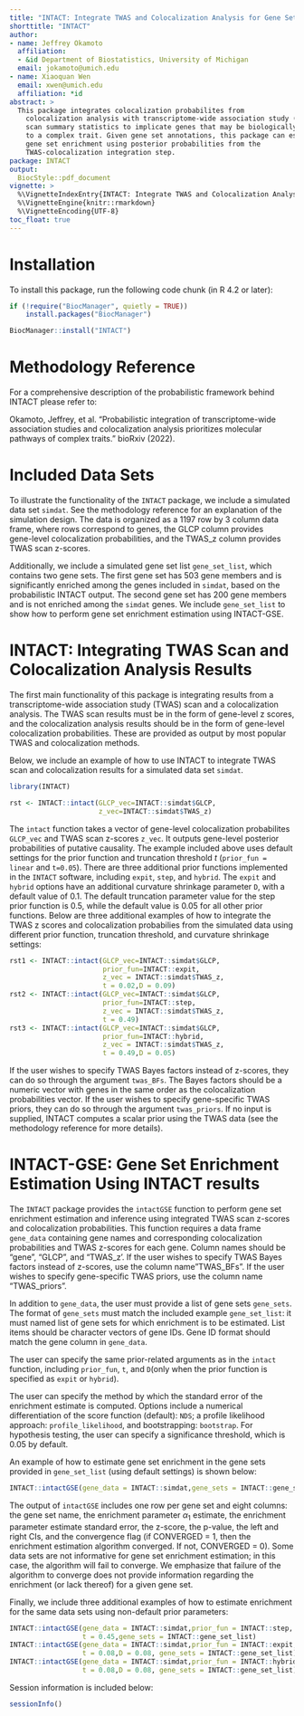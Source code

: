```yaml
---
title: "INTACT: Integrate TWAS and Colocalization Analysis for Gene Set Enrichment Analysis"
shorttitle: "INTACT"
author:
- name: Jeffrey Okamoto
  affiliation: 
  - &id Department of Biostatistics, University of Michigan
  email: jokamoto@umich.edu
- name: Xiaoquan Wen
  email: xwen@umich.edu
  affiliation: *id
abstract: >
  This package integrates colocalization probabilites from 
    colocalization analysis with transcriptome-wide association study (TWAS) 
    scan summary statistics to implicate genes that may be biologically relevant
    to a complex trait. Given gene set annotations, this package can estimate 
    gene set enrichment using posterior probabilities from the 
    TWAS-colocalization integration step.
package: INTACT
output: 
  BiocStyle::pdf_document
vignette: >
  %\VignetteIndexEntry{INTACT: Integrate TWAS and Colocalization Analysis for Gene Set Enrichment}
  %\VignetteEngine{knitr::rmarkdown}
  %\VignetteEncoding{UTF-8}  
toc_float: true
---
```


# Installation

To install this package, run the following code chunk (in R 4.2 or later):

```r
if (!require("BiocManager", quietly = TRUE))
    install.packages("BiocManager")

BiocManager::install("INTACT")
```

# Methodology Reference

For a comprehensive description of the probabilistic framework behind INTACT 
please refer to: 

Okamoto, Jeffrey, et al. "Probabilistic integration of transcriptome-wide 
association studies and colocalization analysis prioritizes molecular pathways 
of complex traits." bioRxiv (2022).

# Included Data Sets

To illustrate the functionality of the ```INTACT``` package, we include a 
simulated data set ```simdat```. See the methodology reference for an 
explanation of the simulation design. The data is organized as a 1197 row by 
3 column data frame, where rows correspond to genes, the GLCP column provides  
gene-level colocalization probabilities, and the TWAS_z column provides TWAS 
scan z-scores. 

Additionally, we include a simulated gene set list ```gene_set_list```, 
which contains two gene sets. The first gene set has 503 gene members and is 
significantly enriched among the genes included in ```simdat```, based on the 
probabilistic INTACT output. The second gene set has 200 gene members and is 
not enriched among the ```simdat``` genes. We include ```gene_set_list``` to 
show how to perform gene set enrichment estimation using INTACT-GSE.

# INTACT: Integrating TWAS Scan and Colocalization Analysis Results

The first main functionality of this package is integrating results from a 
transcriptome-wide association study (TWAS) scan and a colocalization analysis. 
The TWAS scan results must be in the form of gene-level z scores, and the 
colocalization analysis results should be in the form of gene-level 
colocalization probabilities. These are provided as output by most popular TWAS 
and colocalization methods.

Below, we include an example of how to use INTACT to integrate TWAS scan and 
colocalization results for a simulated data set ```simdat```. 

```r
library(INTACT)

rst <- INTACT::intact(GLCP_vec=INTACT::simdat$GLCP, 
                      z_vec=INTACT::simdat$TWAS_z)
```

The ```intact``` function takes a vector of gene-level colocalization 
probabilites ```GLCP_vec``` and TWAS scan z-scores ```z_vec```. It outputs 
gene-level posterior probabilities of putative causality. The example included 
above uses default settings for the prior function and truncation threshold 
$t$ (```prior_fun = linear``` and ```t=0.05```). There are three additional 
prior functions implemented in the ```INTACT``` software, including ```expit```,
```step```, and ```hybrid```. The ```expit``` and ```hybrid``` options have an 
additional curvature shrinkage parameter ```D```, with a default value of 0.1. 
The default truncation parameter value for the step prior function is 0.5, 
while the default value is 0.05 for all other prior functions. Below are three 
additional examples of how to integrate the TWAS z scores and colocalization 
probabilies from the simulated data using different prior function, truncation 
threshold, and curvature shrinkage settings:


```r
rst1 <- INTACT::intact(GLCP_vec=INTACT::simdat$GLCP, 
                       prior_fun=INTACT::expit, 
                       z_vec = INTACT::simdat$TWAS_z,
                       t = 0.02,D = 0.09)
rst2 <- INTACT::intact(GLCP_vec=INTACT::simdat$GLCP, 
                       prior_fun=INTACT::step, 
                       z_vec = INTACT::simdat$TWAS_z,
                       t = 0.49)
rst3 <- INTACT::intact(GLCP_vec=INTACT::simdat$GLCP, 
                       prior_fun=INTACT::hybrid, 
                       z_vec = INTACT::simdat$TWAS_z,
                       t = 0.49,D = 0.05)
```

If the user wishes to specify TWAS Bayes factors instead of z-scores, they can 
do so through the argument ```twas_BFs```. The Bayes factors should be a numeric 
vector with genes in the same order as the colocalization probabilities vector. 
If the user wishes to specify gene-specific TWAS priors, they can do so through 
the argument ```twas_priors```. If no input is supplied, INTACT computes a 
scalar prior using the TWAS data (see the methodology reference for more 
details).

# INTACT-GSE: Gene Set Enrichment Estimation Using INTACT results

The ```INTACT``` package provides the ```intactGSE``` function to perform gene 
set enrichment estimation and inference using integrated TWAS scan z-scores and 
colocalization probabilities. This function requires a data frame 
```gene_data``` containing gene names and corresponding colocalization 
probabilities and TWAS z-scores for each gene. Column names should be "gene", 
"GLCP", and "TWAS_z'. If the user wishes to specify TWAS Bayes factors instead 
of z-scores, use the column name "TWAS_BFs". If the user wishes to specify 
gene-specific TWAS priors, use the column name "TWAS_priors".

In addition to ```gene_data```, the user must provide a list of gene sets 
```gene_sets```. The format of ```gene_sets``` must match the included example 
```gene_set_list```: it must named list of gene sets for which enrichment is to 
be estimated. List items should be character vectors of gene IDs. Gene ID format 
should match the gene column in ```gene_data```.

The user can specify the same prior-related arguments as in the ```intact``` 
function, including    ```prior_fun```,  ```t```, and ```D```(only when the 
prior function is specified as ```expit``` or ```hybrid```). 

The user can specify the method by which the standard error of the enrichment 
estimate is computed. Options include a numerical differentiation of the score 
function (default): ```NDS```; a profile likelihood approach: 
```profile_likelihood```, and bootstrapping: ```bootstrap```. For hypothesis 
testing, the user can specify a significance threshold, which is 0.05 by 
default. 

An example of how to estimate gene set enrichment in the gene sets provided in 
```gene_set_list``` (using default settings) is shown below:

```r
INTACT::intactGSE(gene_data = INTACT::simdat,gene_sets = INTACT::gene_set_list)
```

The output of ```intactGSE``` includes one row per gene set and eight columns: 
the gene set name, the enrichment parameter $\alpha_1$ estimate, the enrichment
parameter estimate standard error, the z-score, the p-value, the left and right
CIs, and the convergence flag (if CONVERGED = 1, then the enrichment estimation
algorithm converged. If not, CONVERGED = 0). Some data sets are not informative 
for gene set enrichment estimation; in this case, the algorithm will fail to 
converge. We emphasize that failure of the algorithm to converge does not 
provide information regarding the enrichment (or lack thereof) for a given 
gene set.


Finally, we include three additional examples of how to estimate enrichment for 
the same data sets using non-default prior parameters:

```r
INTACT::intactGSE(gene_data = INTACT::simdat,prior_fun = INTACT::step,
                  t = 0.45,gene_sets = INTACT::gene_set_list)
INTACT::intactGSE(gene_data = INTACT::simdat,prior_fun = INTACT::expit,
                  t = 0.08,D = 0.08, gene_sets = INTACT::gene_set_list)
INTACT::intactGSE(gene_data = INTACT::simdat,prior_fun = INTACT::hybrid,
                  t = 0.08,D = 0.08, gene_sets = INTACT::gene_set_list)
```


Session information is included below:

```r
sessionInfo()
```
